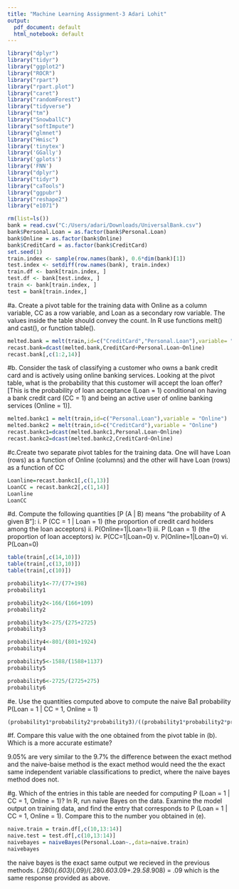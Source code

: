 ---
title: "Machine Learning Assignment-3 Adari Lohit"
output:
  pdf_document: default
  html_notebook: default
---

```{r message=FALSE, warning=FALSE}
library("dplyr")
library("tidyr")
library("ggplot2")
library("ROCR")
library("rpart")
library("rpart.plot")
library("caret")
library("randomForest")
library("tidyverse")
library("tm")
library("SnowballC")
library("softImpute")
library("glmnet")
library("Hmisc")
library('tinytex')
library('GGally')
library('gplots')
library('FNN')
library("dplyr")
library("tidyr")
library("caTools")
library("ggpubr")
library("reshape2")
library("e1071")
```


```{r}
rm(list=ls())
bank = read.csv("C:/Users/adari/Downloads/UniversalBank.csv")
bank$Personal.Loan = as.factor(bank$Personal.Loan)
bank$Online = as.factor(bank$Online)
bank$CreditCard = as.factor(bank$CreditCard)
set.seed(1)
train.index <- sample(row.names(bank), 0.6*dim(bank)[1])  
test.index <- setdiff(row.names(bank), train.index) 
train.df <- bank[train.index, ]
test.df <- bank[test.index, ]
train <- bank[train.index, ]
test = bank[train.index,]
```
#a. Create a pivot table for the training data with Online as a column variable, CC as a row variable, and Loan as a secondary row variable. The values inside the table should convey the count. In R use functions melt() and cast(), or function table().</i>

```{r message=FALSE, warning=FALSE}
melted.bank = melt(train,id=c("CreditCard","Personal.Loan"),variable= "Online")
recast.bank=dcast(melted.bank,CreditCard+Personal.Loan~Online)
recast.bank[,c(1:2,14)]
```
#b. Consider the task of classifying a customer who owns a bank credit card and is actively using online banking services. Looking at the pivot table, what is the probability that this customer will accept the loan offer? [This is the probability of loan acceptance (Loan = 1) conditional on having a bank credit card (CC = 1) and being an active user of online banking services (Online = 1)].

```{r message=FALSE}
melted.bankc1 = melt(train,id=c("Personal.Loan"),variable = "Online")
melted.bankc2 = melt(train,id=c("CreditCard"),variable = "Online")
recast.bankc1=dcast(melted.bankc1,Personal.Loan~Online)
recast.bankc2=dcast(melted.bankc2,CreditCard~Online)
```

#c.Create two separate pivot tables for the training data. One will have Loan (rows) as a function of Online (columns) and the other will have Loan (rows) as a function of CC

```{r}
Loanline=recast.bankc1[,c(1,13)]
LoanCC = recast.bankc2[,c(1,14)]
Loanline
LoanCC
```


#d. Compute the following quantities [P (A | B) means “the probability of A given B”]:
i. P (CC = 1 | Loan = 1) (the proportion of credit card holders among the loan
acceptors)
ii. P(Online=1|Loan=1)
iii. P (Loan = 1) (the proportion of loan acceptors)
iv. P(CC=1|Loan=0)
v. P(Online=1|Loan=0)
vi. P(Loan=0)
```{r}
table(train[,c(14,10)])
table(train[,c(13,10)])
table(train[,c(10)])

```
```{r}
probability1<-77/(77+198)
probability1
```
```{r}
probability2<-166/(166+109)
probability2
```

```{r}
probability3<-275/(275+2725)
probability3

```

```{r}
probability4<-801/(801+1924)
probability4
```

```{r}
probability5<-1588/(1588+1137)
probability5
```

```{r}
probability6<-2725/(2725+275)
probability6
```

#e. Use the quantities computed above to compute the naive Ba1 probability P(Loan = 1 | CC = 1, Online = 1)
```{r}
(probability1*probability2*probability3)/((probability1*probability2*probability3)+(probability4*probability5*probability6))

```

#f. Compare this value with the one obtained from the pivot table in (b). Which is a more accurate estimate?

9.05% are very similar to the 9.7% the difference between the exact method and the naive-baise method is the exact method would need the the exact same independent variable classifications to predict, where the naive bayes method does not.

#g. Which of the entries in this table are needed for computing P (Loan = 1 | CC = 1, Online = 1)? In R, run naive Bayes on the data. Examine the model output on training data, and find the entry that corresponds to P (Loan = 1 | CC = 1, Online = 1). Compare this to the number you obtained in (e).</i>
```{r}
naive.train = train.df[,c(10,13:14)]
naive.test = test.df[,c(10,13:14)]
naivebayes = naiveBayes(Personal.Loan~.,data=naive.train)
naivebayes

```

the naive bayes is the exact same output we recieved in the previous methods.
(.280)*(.603)*(.09)/(.280*.603*.09+.29*.58*.908) = .09 which is the same response provided as above.



